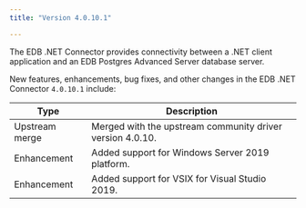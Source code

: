 ```yaml
---
title: "Version 4.0.10.1"

---
```

The EDB .NET Connector provides connectivity between a .NET client application and an EDB Postgres Advanced Server database server.

New features, enhancements, bug fixes, and other changes in the EDB .NET Connector `4.0.10.1` include:

| Type           | Description                                               |
|----------------|-----------------------------------------------------------|
| Upstream merge | Merged with the upstream community driver version 4.0.10. |
| Enhancement    | Added support for Windows Server 2019 platform.           |
| Enhancement    | Added support for VSIX for Visual Studio 2019.            |
